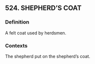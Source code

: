 ## 524. SHEPHERD’S COAT
### Definition
A felt coat used by herdsmen.

### Contexts
The shepherd put on the shepherd’s coat.

